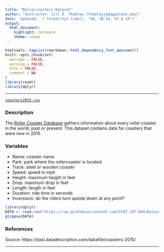 ```yaml
---
title: "Rollercoasters Dataset"
author: "Instructor: Jill E. Thomley (thomleyje@appstate.edu)"
date: 'Updated: `r format(Sys.time(), "%A, %B %d, %Y @ %X")`'
output: 
  html_document: 
    highlight: textmate
    theme: cosmo
---
```


```r
htmltools::tagList(rmarkdown::html_dependency_font_awesome())
knitr::opts_chunk$set(
  message = FALSE,
  warning = FALSE,
  echo = FALSE,
  comment = NA
)
library(readr)
library(dplyr)
```
<hr>

<i class="fas fa-database"></i> [`coasters2015.csv`](https://raw.githubusercontent.com/STAT-JET-ASU/Datasets/master/Instructor/coasters2015.csv)

### Description

The [Roller Coaster Database](https://rcdb.com/) gathers information about every roller coaster in the world, past or present. This dataset contains data for coasters that were new in 2015.

### Variables

* Name: coaster name
* Park: park where the rollercoaster is located
* Track: steel or wooden coaster
* Speed: speed in mph
* Height: maximum height in feet
* Drop: maximum drop in feet
* Length: length in feet
* Duration: ride time in seconds
* Inversions: do the riders turn upside down at any point?

```r
library(dplyr)
DATA <- read.csv("https://raw.githubusercontent.com/STAT-JET-ASU/Datasets/master/Instructor/coasters2015.csv")
glimpse(DATA)
```

### References

Source: https://dasl.datadescription.com/datafile/coasters-2015/

<hr>
